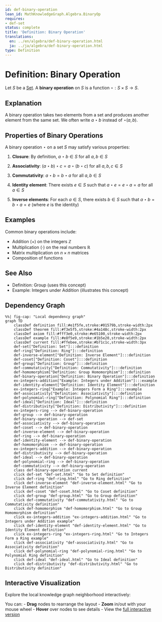 ```yaml
---
id: def-binary-operation
lean_id: MathKnowledgeGraph.Algebra.BinaryOp
requires:
- def-set
status: complete
title: 'Definition: Binary Operation'
translations:
  en: ../en/algebra/def-binary-operation.html
  ja: ../ja/algebra/def-binary-operation.html
type: Definition
---
```


# Definition: Binary Operation {#def-binary-operation}

Let $S$ be a [Set](../logic-set-theory/def-set.qmd). A **binary operation** on $S$ is a function $\star: S \times S \to S$.

## Explanation

A binary operation takes two elements from a set and produces another element from the same set. We often write $a \star b$ instead of $\star(a, b)$.

## Properties of Binary Operations

A binary operation $\star$ on a set $S$ may satisfy various properties:

1. **Closure**: By definition, $a \star b \in S$ for all $a, b \in S$

2. **Associativity**: $(a \star b) \star c = a \star (b \star c)$ for all $a, b, c \in S$

3. **Commutativity**: $a \star b = b \star a$ for all $a, b \in S$

4. **Identity element**: There exists $e \in S$ such that $a \star e = e \star a = a$ for all $a \in S$

5. **Inverse elements**: For each $a \in S$, there exists $b \in S$ such that $a \star b = b \star a = e$ (where $e$ is the identity)

## Examples

Common binary operations include:

- Addition ($+$) on the integers $\mathbb{Z}$
- Multiplication ($\cdot$) on the real numbers $\mathbb{R}$
- Matrix multiplication on $n \times n$ matrices
- Composition of functions

## See Also

- Definition: Group (uses this concept)
- Example: Integers under Addition (illustrates this concept)

## Dependency Graph

```mermaid
%%| fig-cap: "Local dependency graph"
graph TD
    classDef definition fill:#e1f5fe,stroke:#01579b,stroke-width:2px
    classDef theorem fill:#f3e5f5,stroke:#4a148c,stroke-width:2px
    classDef axiom fill:#fff3e0,stroke:#e65100,stroke-width:2px
    classDef example fill:#e8f5e9,stroke:#1b5e20,stroke-width:2px
    classDef current fill:#ffebee,stroke:#b71c1c,stroke-width:3px
    def-set["Definition: Set"]:::definition
    def-ring["Definition: Ring"]:::definition
    def-inverse-element["Definition: Inverse Element"]:::definition
    def-coset["Definition: Coset"]:::definition
    def-group["Definition: Group"]:::definition
    def-commutativity["Definition: Commutativity"]:::definition
    def-homomorphism["Definition: Group Homomorphism"]:::definition
    def-binary-operation["Definition: Binary Operation"]:::definition
    ex-integers-addition["Example: Integers under Addition"]:::example
    def-identity-element["Definition: Identity Element"]:::definition
    ex-integers-ring["Example: Integers Form a Ring"]:::example
    def-associativity["Definition: Associativity"]:::definition
    def-polynomial-ring["Definition: Polynomial Ring"]:::definition
    def-ideal["Definition: Ideal"]:::definition
    def-distributivity["Definition: Distributivity"]:::definition
    ex-integers-ring --> def-binary-operation
    def-group --> def-binary-operation
    def-binary-operation --> def-set
    def-associativity --> def-binary-operation
    def-coset --> def-binary-operation
    def-inverse-element --> def-binary-operation
    def-ring --> def-binary-operation
    def-identity-element --> def-binary-operation
    def-homomorphism --> def-binary-operation
    ex-integers-addition --> def-binary-operation
    def-distributivity --> def-binary-operation
    def-ideal --> def-binary-operation
    def-polynomial-ring --> def-binary-operation
    def-commutativity --> def-binary-operation
    class def-binary-operation current
    click def-set "def-set.html" "Go to Set definition"
    click def-ring "def-ring.html" "Go to Ring definition"
    click def-inverse-element "def-inverse-element.html" "Go to Inverse Element definition"
    click def-coset "def-coset.html" "Go to Coset definition"
    click def-group "def-group.html" "Go to Group definition"
    click def-commutativity "def-commutativity.html" "Go to Commutativity definition"
    click def-homomorphism "def-homomorphism.html" "Go to Group Homomorphism definition"
    click ex-integers-addition "ex-integers-addition.html" "Go to Integers under Addition example"
    click def-identity-element "def-identity-element.html" "Go to Identity Element definition"
    click ex-integers-ring "ex-integers-ring.html" "Go to Integers Form a Ring example"
    click def-associativity "def-associativity.html" "Go to Associativity definition"
    click def-polynomial-ring "def-polynomial-ring.html" "Go to Polynomial Ring definition"
    click def-ideal "def-ideal.html" "Go to Ideal definition"
    click def-distributivity "def-distributivity.html" "Go to Distributivity definition"
```

## Interactive Visualization

Explore the local knowledge graph neighborhood interactively:

::: {.graph-viz data-id="def-binary-operation" data-width="700" data-height="500"}
:::

You can:
- **Drag** nodes to rearrange the layout
- **Zoom** in/out with your mouse wheel
- **Hover** over nodes to see details
- View the [full interactive version](../../output/interactive/def-binary-operation.html){target="_blank"}
